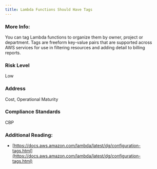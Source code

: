 ```yaml
---
title: Lambda Functions Should Have Tags
---
```


### More Info:

You can tag Lambda functions to organize them by owner, project or department. Tags are freeform key-value pairs that are supported across AWS services for use in filtering resources and adding detail to billing reports.

### Risk Level

Low

### Address

Cost, Operational Maturity

### Compliance Standards

CBP

### Additional Reading:

- [https://docs.aws.amazon.com/lambda/latest/dg/configuration-tags.html](https://docs.aws.amazon.com/lambda/latest/dg/configuration-tags.html)
